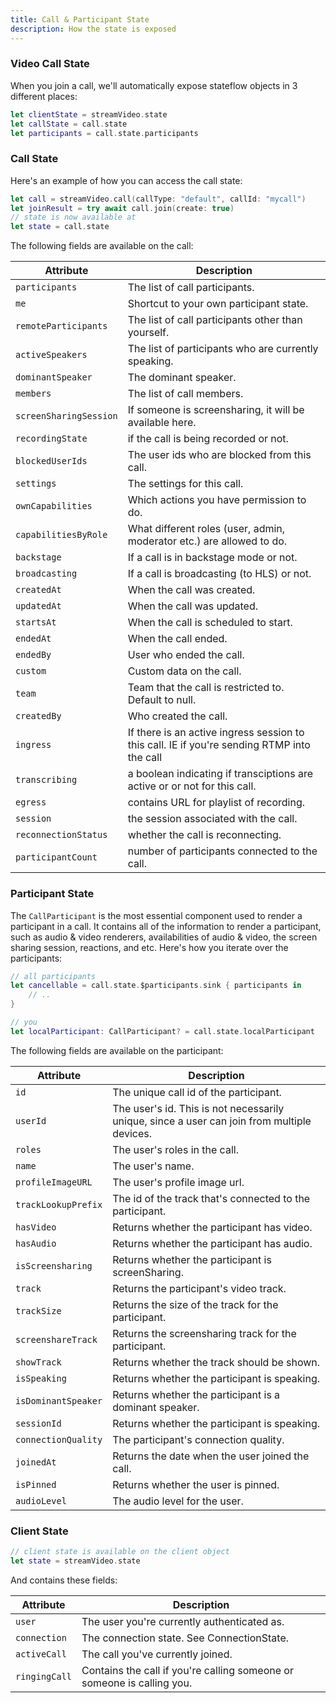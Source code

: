 ```yaml
---
title: Call & Participant State
description: How the state is exposed
---
```


### Video Call State

When you join a call, we'll automatically expose stateflow objects in 3 different places:

```swift
let clientState = streamVideo.state
let callState = call.state
let participants = call.state.participants
```

### Call State

Here's an example of how you can access the call state:

```swift
let call = streamVideo.call(callType: "default", callId: "mycall")
let joinResult = try await call.join(create: true)
// state is now available at
let state = call.state
```

The following fields are available on the call:

| Attribute | Description|
| --------- | ---------- |
| `participants` | The list of call participants. |
| `me` | Shortcut to your own participant state. |
| `remoteParticipants` | The list of call participants other than yourself. |
| `activeSpeakers` | The list of participants who are currently speaking. |
| `dominantSpeaker` | The dominant speaker. |
| `members` | The list of call members. |
| `screenSharingSession` | If someone is screensharing, it will be available here. |
| `recordingState` | if the call is being recorded or not. |
| `blockedUserIds` | The user ids who are blocked from this call. |
| `settings` | The settings for this call. |
| `ownCapabilities` | Which actions you have permission to do. |
| `capabilitiesByRole` | What different roles (user, admin, moderator etc.) are allowed to do. |
| `backstage` | If a call is in backstage mode or not. |
| `broadcasting` | If a call is broadcasting (to HLS) or not. |
| `createdAt` | When the call was created. |
| `updatedAt` | When the call was updated. |
| `startsAt` | When the call is scheduled to start. |
| `endedAt` | When the call ended. |
| `endedBy` | User who ended the call. |
| `custom` | Custom data on the call. |
| `team` | Team that the call is restricted to. Default to null. |
| `createdBy` | Who created the call. |
| `ingress` | If there is an active ingress session to this call. IE if you're sending RTMP into the call |
| `transcribing` | a boolean indicating if transciptions are active or or not for this call. |
| `egress` | contains URL for playlist of recording. |
| `session` | the session associated with the call. |
| `reconnectionStatus` | whether the call is reconnecting. |
| `participantCount` | number of participants connected to the call. |

### Participant State

The `CallParticipant` is the most essential component used to render a participant in a call. It contains all of the information to render a participant, such as audio & video renderers, availabilities of audio & video, the screen sharing session, reactions, and etc. Here's how you iterate over the participants:

```swift
// all participants
let cancellable = call.state.$participants.sink { participants in
    // ..
}

// you
let localParticipant: CallParticipant? = call.state.localParticipant
```

The following fields are available on the participant:

| Attribute | Description|
| --------- | ---------- |
| `id` | The unique call id of the participant. |
| `userId` | The user's id. This is not necessarily unique, since a user can join from multiple devices. |
| `roles` | The user's roles in the call. |
| `name` | The user's name. |
| `profileImageURL`| The user's profile image url. |
| `trackLookupPrefix` | The id of the track that's connected to the participant. |
| `hasVideo` | Returns whether the participant has video. |
| `hasAudio` | Returns whether the participant has audio. |
| `isScreensharing` | Returns whether the participant is screenSharing. |
| `track` | Returns the participant's video track. |
| `trackSize` | Returns the size of the track for the participant. |
| `screenshareTrack` | Returns the screensharing track for the participant. |
| `showTrack` | Returns whether the track should be shown. |
| `isSpeaking` | Returns whether the participant is speaking. |
| `isDominantSpeaker` | Returns whether the participant is a dominant speaker. |
| `sessionId` | Returns whether the participant is speaking. |
| `connectionQuality` | The participant's connection quality. |
| `joinedAt` | Returns the date when the user joined the call. |
| `isPinned` | Returns whether the user is pinned. |
| `audioLevel` | The audio level for the user. |

### Client State

```swift
// client state is available on the client object
let state = streamVideo.state
```

And contains these fields:

| Attribute | Description|
| --------- | ---------- |
| `user` | The user you're currently authenticated as. |
| `connection` | The connection state. See ConnectionState. |
| `activeCall` | The call you've currently joined. |
| `ringingCall` | Contains the call if you're calling someone or someone is calling you. |
